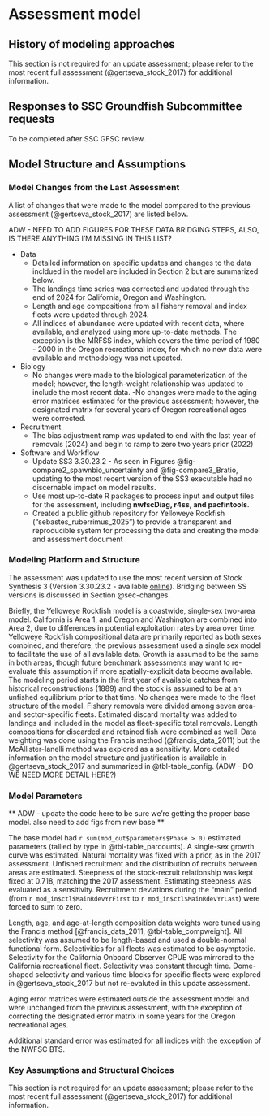 # Assessment model

## History of modeling approaches

This section is not required for an update assessment; please refer to the most recent full assessment (@gertseva_stock_2017) for additional information.

## Responses to SSC Groundfish Subcommittee requests

To be completed after SSC GFSC review.

## Model Structure and Assumptions


### Model Changes from the Last Assessment{#sec-changes}

A list of changes that were made to the model compared to the previous assessment (@gertseva_stock_2017) are listed below. 

ADW - NEED TO ADD FIGURES FOR THESE DATA BRIDGING STEPS, ALSO, IS THERE ANYTHING I'M MISSING IN THIS LIST?

- Data 
    - Detailed information on specific updates and changes to the data incldued in the model are included in Section 2 but are summarized below. 
    - The landings time series was corrected and updated through the end of 2024 for California, Oregon and Washington. 
    - Length and age compositions from all fishery removal and index fleets were updated through 2024.
    - All indices of abundance were updated with recent data, where available, and analyzed using more up-to-date methods. The exception is the MRFSS index, which covers the time period of 1980 - 2000 in the Oregon recreational index, for which no new data were available and methodology was not updated. 
- Biology
    - No changes were made to the biological parameterization of the model; however, the length-weight relationship was updated to include the most recent data.
    -No changes were made to the aging error matrices estimated for the previous assessment; however, the designated matrix for several years of Oregon recreational ages were corrected. 
- Recruitment
    - The bias adjustment ramp was updated to end with the last year of removals (2024) and begin to ramp to zero two years prior (2022)
- Software and Workflow
    - Update SS3 3.30.23.2 - As seen in Figures @fig-compare2_spawnbio_uncertainty and @fig-compare3_Bratio, updating to the most recent version of the SS3 executable had no discernable impact on model results. 
    - Use most up-to-date R packages to process input and output files for the assessment, including **nwfscDiag, r4ss, and pacfintools**. 
    - Created a public github repository for Yelloweye Rockfish ("sebastes_ruberrimus_2025") to provide a transparent and reproducible system for processing the data and creating the model and assessment document

<!-- Description of new modeling approaches and changes made from the last assessment, with rationale. This should include bridging analyses that highlight the data and model changes that were most influential with respect to changes between the assessment being reviewed and the most recent adopted assessment. 

KLO: The TOR says this is not required for updates. I am doubtful the SSC will be ok with that. ADW - agreed. We will need to discuss data bridging.  -->


### Modeling Platform and Structure

The assessment was updated to use the most recent version of Stock Synthesis 3 (Version 3.30.23.2 - available [online](https://github.com/nmfs-ost/ss3-source-code/releases/tag/v3.30.23.2)). Bridging between SS versions is discussed in Section @sec-changes. 

Briefly, the Yelloweye Rockfish model is a coastwide, single-sex two-area model. California is Area 1, and Oregon and Washington are combined into Area 2, due to differences in potential exploitation rates by area over time. Yelloweye Rockfish compositional data are primarily reported as both sexes combined, and therefore, the previous assessment used a single sex model to facilitate the use of all available data. Growth is assumed to be the same in both areas, though future benchmark assessments may want to re-evaluate this assumption if more spatially-explicit data become available. The modeling period starts in the first year of available catches from historical reconstructions (1889) and the stock is assumed to be at an unfished equilibrium prior to that time. No changes were made to the fleet structure of the model. Fishery removals were divided among seven area- and sector-specific fleets. Estimated discard mortality was added to landings and included in the model as fleet-specific total removals. Length compositions for discarded and retained fish were combined as well. Data weighting was done using the Francis method (@francis_data_2011) but the McAllister-Ianelli method was explored as a sensitivity. More detailed information on the model structure and justification is available in @gertseva_stock_2017 and summarized in @tbl-table_config. (ADW - DO WE NEED MORE DETAIL HERE?)

<!-- Assessment program and its version used for the assessment (i.e., date executable program file was compiled), description of model structure, definitions of fleets and areas. Description of how the first year that is included in the model was selected and how the population state at the time is defined (e.g., B0, stable age structure). -->


### Model Parameters

** ADW - update the code here to be sure we're getting the proper base model. also need to add figs from new base **

The base model had `r sum(mod_out$parameters$Phase > 0)` estimated parameters (tallied by type in @tbl-table_parcounts). A single-sex growth curve was estimated. Natural mortality was fixed with a prior, as in the 2017 assessment. Unfished recruitment and the distribution of recruits between areas are estimated. Steepness of the stock-recruit relationship was kept fixed at 0.718, matching the 2017 assessment. Estimating steepness was evaluated as a sensitivity. Recruitment deviations during the "main" period (from `r mod_in$ctl$MainRdevYrFirst` to `r mod_in$ctl$MainRdevYrLast`) were forced to sum to zero. 

Length, age, and age-at-length composition data weights were tuned using the Francis method [@francis_data_2011, @tbl-table_compweight]. All selectivity was assumed to be length-based and used a double-normal functional form. Selectivities for all fleets was estimated to be asymptotic. Selectivity for the California Onboard Observer CPUE was mirrored to the California recreational fleet. Selectivity was constant through time. Dome-shaped selectivity and various time blocks for specific fleets were explored in @gertseva_stock_2017 but not re-evaluted in this update assessment.   

Aging error matrices were estimated outside the assessment model and were unchanged from the previous assessment, with the exception of correcting the designated error matrix in some years for the Oregon recreational ages. 

Additional standard error was estimated for all indices with the exception of the NWFSC BTS. 

<!-- Model parameters: estimated and fixed parameters, constraints on parameters, selectivity assumptions, natural mortality, treatment of age reading bias and/or imprecision, and other fixed parameters, description of stock-recruitment constraints or components, critical assumptions, and consequences of assumption failures.  -->

### Key Assumptions and Structural Choices

This section is not required for an update assessment; please refer to the most recent full assessment (@gertseva_stock_2017) for additional information.
